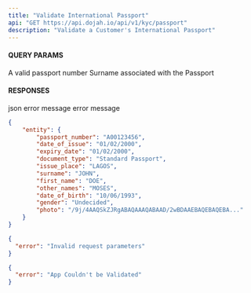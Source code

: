 ```yaml
---
title: "Validate International Passport"
api: "GET https://api.dojah.io/api/v1/kyc/passport"
description: "Validate a Customer's International Passport"
---
```


#### QUERY PARAMS

<ParamField query="passport_number" type="string" required>
A valid passport number
</ParamField>

<ParamField query="surname" type="string" required>
  Surname associated with the Passport
</ParamField>


#### RESPONSES

<ResponseField name="200" type="json">
 json
</ResponseField>

<ResponseField name="400" type="Object">
  <Expandable title="properties">
    <ResponseField name="error" type="string">
      error message
    </ResponseField>

  </Expandable>
</ResponseField>

<ResponseField name="401" type="Object">
  <Expandable title="properties">
    <ResponseField name="error" type="string">
      error message
    </ResponseField>

  </Expandable>
</ResponseField>


<ResponseExample>

```json 200
{
    "entity": {
        "passport_number": "A00123456",
        "date_of_issue": "01/02/2000",
        "expiry_date": "01/02/2000",
        "document_type": "Standard Passport",
        "issue_place": "LAGOS",
        "surname": "JOHN",
        "first_name": "DOE",
        "other_names": "MOSES",
        "date_of_birth": "10/06/1993",
        "gender": "Undecided",
        "photo": "/9j/4AAQSkZJRgABAQAAAQABAAD/2wBDAAEBAQEBAQEBA..."
    }
}
```

```json 400
{
  "error": "Invalid request parameters"
}
```

```json 401
{
  "error": "App Couldn't be Validated"
}
```


</ResponseExample>